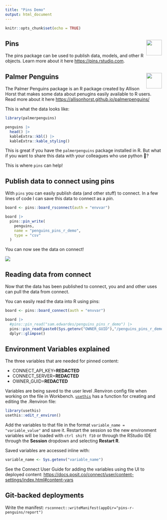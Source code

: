 ```yaml
---
title: "Pins Demo"
output: html_document
---
```


```r
knitr::opts_chunk$set(echo = TRUE)
```

## Pins <img src="https://pins.rstudio.com/logo.png" align="right" height="50"/>

The pins package can be used to publish data, models, and other R objects. Learn more about it here <https://pins.rstudio.com>.

## Palmer Penguins <img src="https://github.com/allisonhorst/palmerpenguins/raw/master/man/figures/logo.png" align="right" height="50"/>

The Palmer Penguins package is an R package created by Allison Horst that makes some data about penugins easily available to R users. Read more about it here <https://allisonhorst.github.io/palmerpenguins/>

This is what the data looks like:

```r
library(palmerpenguins)

penguins |> 
  head() |> 
  kableExtra::kbl() |> 
  kableExtra::kable_styling()

```

This is great if you have the `palmerpenguins` package installed in R. But what if you want to share this data with your colleagues who use python 🐍?

This is where `pins` can help!

## Publish data to connect using pins

With `pins` you can easily publish data (and other stuff) to connect. In a few lines of code I can save this data to connect as a *pin*.

```r
board <- pins::board_rsconnect(auth = "envvar")

board |> 
  pins::pin_write(
    penguins, 
    name = "penguins_pins_r_demo",
    type = "csv"
  )
```

You can now see the data on connect!

![](imgs/connect-screenshot.png)

## Reading data from connect

Now that the data has been published to connect, you and and other uses can pull the data from connect.

You can easily read the data into R using pins:

```r
board <- pins::board_connect(auth = "envvar")

board |> 
  #pins::pin_read("sam.edwardes/penguins_pins_r_demo") |> 
  pins::pin_read(paste0(Sys.getenv("OWNER_GUID"),"/penguins_pins_r_demo")) |> 
  dplyr::glimpse()
```


## Environment Variables explained

The three variables that are needed for pinned content: 

 - CONNECT_API_KEY=**REDACTED**
 - CONNECT_SERVER=**REDACTED**
 - OWNER_GUID=**REDACTED**
 
Variables are being saved to the user level .Renviron config file when working on the file in Workbench. [`usethis`](https://usethis.r-lib.org/) has a function for creating and editing the .Renviron file: 

```r
library(usethis)
usethis::edit_r_environ()
```

Add the variables to that file in the format `variable_name = "variable_value"` and save it. Restart the session so the new environment variables will be loaded with `ctrl shift f10` or through the RStudio IDE through the **Session** dropdown and selecting **Restart R**. 

Saved variables are accessed inline with:

```r
variable_name <- Sys.getenv("variable_name")
```

See the Connect User Guide for adding the variables using the UI to deployed content: <https://docs.posit.co/connect/user/content-settings/index.html#content-vars>

## Git-backed deployments

Write the manifest: `rsconnect::writeManifest(appDir="pins-r-penguins/report")`
